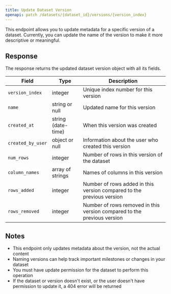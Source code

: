 ```yaml
---
title: Update Dataset Version
openapi: patch /datasets/{dataset_id}/versions/{version_index}
---
```


This endpoint allows you to update metadata for a specific version of a dataset. Currently, you can update the name of the version to make it more descriptive or meaningful.

## Response

The response returns the updated dataset version object with all its fields.

| Field             | Type               | Description                                                             |
| ----------------- | ------------------ | ----------------------------------------------------------------------- |
| `version_index`   | integer            | Unique index number for this version                                    |
| `name`            | string or null     | Updated name for this version                                           |
| `created_at`      | string (date-time) | When this version was created                                           |
| `created_by_user` | object or null     | Information about the user who created this version                     |
| `num_rows`        | integer            | Number of rows in this version of the dataset                           |
| `column_names`    | array of strings   | Names of columns in this version                                        |
| `rows_added`      | integer            | Number of rows added in this version compared to the previous version   |
| `rows_removed`    | integer            | Number of rows removed in this version compared to the previous version |

## Notes

- This endpoint only updates metadata about the version, not the actual content
- Naming versions can help track important milestones or changes in your dataset
- You must have update permission for the dataset to perform this operation
- If the dataset or version doesn't exist, or the user doesn't have permission to update it, a 404 error will be returned

